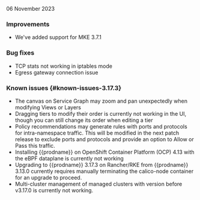 06 November 2023

### Improvements
- We've added support for MKE 3.7.1

### Bug fixes
- TCP stats not working in iptables mode
- Egress gateway connection issue

### Known issues {#known-issues-3.17.3}
- The canvas on Service Graph may zoom and pan unexpectedly when modifying Views or Layers
- Dragging tiers to modify their order is currently not working in the UI, though you can still change its order when editing a tier
- Policy recommendations may generate rules with ports and protocols for intra-namespace traffic. This will be modified in the next patch release to exclude ports and protocols and provide an option to Allow or Pass this traffic.
- Installing {{prodname}} on OpenShift Container Platform (OCP) 4.13 with the eBPF dataplane is currently not working
- Upgrading to {{prodname}} 3.17.3 on Rancher/RKE from {{prodname}} 3.13.0 currently requires manually terminating the calico-node container for an upgrade to proceed.
- Multi-cluster management of managed clusters with version before v3.17.0 is currently not working.